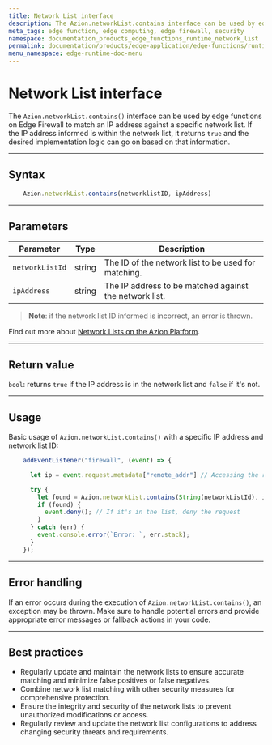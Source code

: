 ```yaml
---
title: Network List interface
description: The Azion.networkList.contains interface can be used by edge functions on Edge Firewall to match an IP address against a specific network list. If the IP address informed is within the network list, it returns true and the desired implementation logic can go on based on that information.
meta_tags: edge function, edge computing, edge firewall, security
namespace: documentation_products_edge_functions_runtime_network_list
permalink: documentation/products/edge-application/edge-functions/runtime/api-reference/network-list
menu_namespace: edge-runtime-doc-menu
---
```


# Network List interface

The `Azion.networkList.contains()` interface can be used by edge functions on Edge Firewall to match an IP address against a specific network list. If the IP address informed is within the network list, it returns `true` and the desired implementation logic can go on based on that information.

---

## Syntax

```javascript
    Azion.networkList.contains(networklistID, ipAddress)
```

---

## Parameters

| Parameter | Type | Description |
| - | - | - |
| `networkListId` | string | The ID of the network list to be used for matching. |
| `ipAddress` | string | The IP address to be matched against the network list. |

> **Note**: if the network list ID informed is incorrect, an error is thrown.

Find out more about [Network Lists on the Azion Platform](https://www.azion.com/en/documentation/products/edge-firewall/network-layer-protection/network-lists/).

---

## Return value

`bool`: returns `true` if the IP address is in the network list and `false` if it's not.

---

## Usage

Basic usage of `Azion.networkList.contains()` with a specific IP address and network list ID:

```javascript
    addEventListener("firewall", (event) => {

      let ip = event.request.metadata["remote_addr"] // Accessing the remote address

      try {
        let found = Azion.networkList.contains(String(networkListId), ip); // Checking if the ip is in the list
        if (found) {
          event.deny(); // If it's in the list, deny the request
        }
      } catch (err) {
        event.console.error(`Error: `, err.stack);
      }
    });
```

---

## Error handling

If an error occurs during the execution of `Azion.networkList.contains()`, an exception may be thrown. Make sure to handle potential errors and provide appropriate error messages or fallback actions in your code.

---

## Best practices

- Regularly update and maintain the network lists to ensure accurate matching and minimize false positives or false negatives.
- Combine network list matching with other security measures for comprehensive protection.
- Ensure the integrity and security of the network lists to prevent unauthorized modifications or access.
- Regularly review and update the network list configurations to address changing security threats and requirements.
